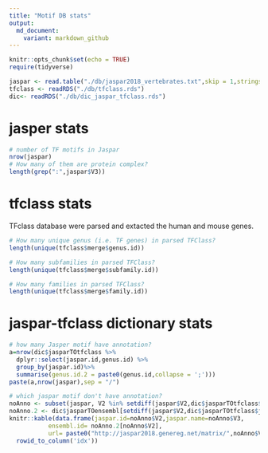 ```yaml
---
title: "Motif DB stats"
output: 
  md_document:
    variant: markdown_github
---
```


```r
knitr::opts_chunk$set(echo = TRUE)
require(tidyverse)

jaspar <- read.table("./db/jaspar2018_vertebrates.txt",skip = 1,stringsAsFactors = F)[,2:3] #579
tfclass <- readRDS("./db/tfclass.rds") 
dic<- readRDS("./db/dic_jaspar_tfclass.rds")
```

# jasper stats 

```r
# number of TF motifs in Jaspar 
nrow(jaspar) 
# How many of them are protein complex? 
length(grep(":",jaspar$V3)) 
```

# tfclass stats 

TFclass database were parsed and extacted the human and mouse genes. 

```r
# How many unique genus (i.e. TF genes) in parsed TFClass?
length(unique(tfclass$merge$genus.id)) 

# How many subfamilies in parsed TFClass?
length(unique(tfclass$merge$subfamily.id))

# How many families in parsed TFClass?
length(unique(tfclass$merge$family.id))

```

# jaspar-tfclass dictionary stats 

```r
# how many Jasper motif have annotation? 
a=nrow(dic$jasparTOtfclass %>% 
  dplyr::select(jaspar.id,genus.id) %>% 
  group_by(jaspar.id)%>%
  summarise(genus.id.2 = paste0(genus.id,collapse = ';')))
paste(a,nrow(jaspar),sep = "/")

# which jaspar motif don't have annotation?
noAnno <- subset(jaspar, V2 %in% setdiff(jaspar$V2,dic$jasparTOtfclass$jaspar.id))
noAnno.2 <- dic$jasparTOensembl[setdiff(jaspar$V2,dic$jasparTOtfclass$jaspar.id)]
knitr::kable(data.frame(jaspar.id=noAnno$V2,jaspar.name=noAnno$V3,
           ensembl.id= noAnno.2[noAnno$V2],
           url= paste0("http://jaspar2018.genereg.net/matrix/",noAnno$V2))%>%
  rowid_to_column('idx'))
```



